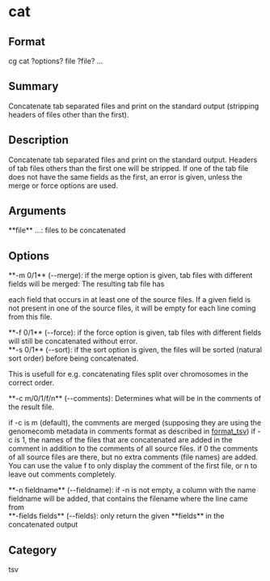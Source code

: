 = cat =

== Format ==
cg cat ?options? file ?file? ...

== Summary ==
Concatenate tab separated files and print on the standard output (stripping headers of files 
other than the first).

== Description ==
Concatenate tab separated files and print on the standard output.
Headers of tab files others than the first one will be stripped. If one of the tab file does not have 
the same fields as the first, an error is given, unless the merge or force options are used.

== Arguments ==
; **file** ...: files to be concatenated

== Options ==
; **-m 0/1** (--merge): if the merge option is given, tab files with different fields will be merged: The resulting tab file has
each field that occurs in at least one of the source files. If a given field is not present in one of the source files,
it will be empty for each line coming from this file.
; **-f 0/1** (--force): if the force option is given, tab files with different fields will still be concatenated without error.
; **-s 0/1** (--sort): if the sort option is given, the files will be sorted (natural sort order) before being concatenated.
This is usefull for e.g. concatenating files split over chromosomes in the correct order.
; **-c m/0/1/f/n** (--comments): Determines what will be in the comments of the result file.
if -c is m (default), the comments are merged (supposing they are using the genomecomb metadata in comments format as described in [[format_tsv]])
if -c is 1, the names of the files that are concatenated are added in the comment 
in addition to the comments of all source files.
if 0 the comments of all source files are there, but no extra comments (file names) are added. 
You can use the value f to only display the comment of the first file, 
or n to leave out comments completely.
; **-n fieldname** (--fieldname): if -n is not empty, a column with the name fieldname will be added, that contains the filename where the line came from
; **-fields fields** (--fields): only return the given **fields** in the concatenated output


== Category ==
tsv
